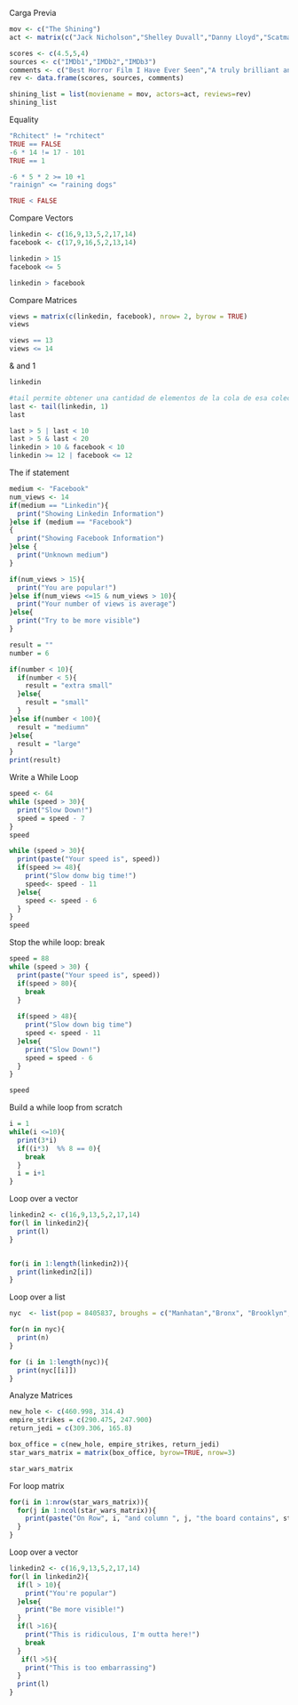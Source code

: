 Carga Previa
```r
mov <- c("The Shining")
act <- matrix(c("Jack Nicholson","Shelley Duvall","Danny Lloyd","Scatman Crothers","Barry Nelson"))

scores <- c(4.5,5,4)
sources <- c("IMDb1","IMDb2","IMDb3")
comments <- c("Best Horror Film I Have Ever Seen","A truly brilliant and scary film from Stanley Kubrick","A masterpiece of psychological horror")
rev <- data.frame(scores, sources, comments)

shining_list = list(moviename = mov, actors=act, reviews=rev)
shining_list
```



Equality
```r
"Rchitect" != "rchitect"
TRUE == FALSE
-6 * 14 != 17 - 101
TRUE == 1

-6 * 5 * 2 >= 10 +1 
"rainign" <= "raining dogs"

TRUE < FALSE
```

Compare Vectors
```r
linkedin <- c(16,9,13,5,2,17,14)
facebook <- c(17,9,16,5,2,13,14)

linkedin > 15 
facebook <= 5

linkedin > facebook

```

Compare Matrices
```r
views = matrix(c(linkedin, facebook), nrow= 2, byrow = TRUE)
views

views == 13
views <= 14

```

& and 1

```r
linkedin

#tail permite obtener una cantidad de elementos de la cola de esa coleccion
last <- tail(linkedin, 1)
last

last > 5 | last < 10
last > 5 & last < 20
linkedin > 10 & facebook < 10
linkedin >= 12 | facebook <= 12
```

The if statement
```r
medium <- "Facebook"
num_views <- 14
if(medium == "Linkedin"){
  print("Showing Linkedin Information")
}else if (medium == "Facebook")
{
  print("Showing Facebook Information")
}else {
  print("Unknown medium")
}

if(num_views > 15){
  print("You are popular!")
}else if(num_views <=15 & num_views > 10){
  print("Your number of views is average")
}else{
  print("Try to be more visible")
}

```

```r
result = ""
number = 6

if(number < 10){
  if(number < 5){
    result = "extra small"
  }else{
    result = "small"
  }
}else if(number < 100){
  result = "mediumn"
}else{
  result = "large"
}
print(result)

```

Write a While Loop
```r

speed <- 64
while (speed > 30){
  print("Slow Down!")
  speed = speed - 7
}
speed
```


```r

while (speed > 30){
  print(paste("Your speed is", speed))
  if(speed >= 48){
    print("Slow donw big time!")
    speed<- speed - 11
  }else{
    speed <- speed - 6
  }
}
speed
```

Stop the while loop: break
```r
speed = 88
while (speed > 30) {
  print(paste("Your speed is", speed))
  if(speed > 80){
    break
  }
  
  if(speed > 48){
    print("Slow down big time")
    speed <- speed - 11
  }else{
    print("Slow Down!")
    speed = speed - 6
  }
}

speed
```

Build a while loop from scratch

```r
i = 1 
while(i <=10){
  print(3*i)
  if((i*3)  %% 8 == 0){
    break
  }
  i = i+1
}


```

Loop over a vector 
```r
linkedin2 <- c(16,9,13,5,2,17,14)
for(l in linkedin2){
  print(l)
}


for(i in 1:length(linkedin2)){
  print(linkedin2[i])
}

```


Loop over a list

```r
nyc  <- list(pop = 8405837, broughs = c("Manhatan","Bronx", "Brooklyn", "Queens", "Stalen Island"), capital = FALSE)

for(n in nyc){
  print(n)
}

for (i in 1:length(nyc)){
  print(nyc[[i]])
}
```




Analyze Matrices
```r

new_hole <- c(460.998, 314.4)
empire_strikes = c(290.475, 247.900)
return_jedi = c(309.306, 165.8)

box_office = c(new_hole, empire_strikes, return_jedi)
star_wars_matrix = matrix(box_office, byrow=TRUE, nrow=3)

star_wars_matrix
```

For loop matrix
```r
for(i in 1:nrow(star_wars_matrix)){
  for(j in 1:ncol(star_wars_matrix)){
    print(paste("On Row", i, "and column ", j, "the board contains", star_wars_matrix[i,j]))
  }
}
```


Loop over a vector 
```r
linkedin2 <- c(16,9,13,5,2,17,14)
for(l in linkedin2){
  if(l > 10){
    print("You're popular")
  }else{
    print("Be more visible!")
  }
  if(l >16){
    print("This is ridiculous, I'm outta here!")
    break
  }
   if(l >5){
    print("This is too embarrassing")
  }
  print(l)
}


```

